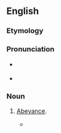 ==English==

===Etymology===
{{suffix|en|abeyance|y}}

===Pronunciation===
* {{a|US}} {{IPA|en|/əˈbeɪ.ənt.si/}}
* {{audio|en|LL-Q1860 (eng)-Vealhurl-abeyancy.wav|Audio (UK)}}

===Noun===
{{en-noun|~}}

# {{lb|en|rare}} [[abeyance|Abeyance]].
#* {{quote-book|en|year=1883|title=Septimius Felton, or, the Elixir of Life|author={{w|Nathaniel Hawthorne}}|passage=What a change in his lot would have been here, for there seemed to be some pretensions to a title, too, from a barony which was floating about and occasionally moving out of '''abeyancy'''!}}